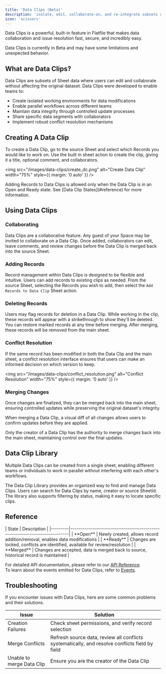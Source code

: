 ```yaml
---
title: 'Data Clips (Beta)'
description: 'isolate, edit, collaborate-on, and re-integrate subsets of Sheet data'
icon: 'scissors'
---
```


Data Clips is a powerful, built-in feature in Flatfile that makes data collaboration and issue resolution fast, secure, and incredibly easy.

<Snippet file="shared/projects_only.mdx" />

<Note>
  Data Clips is currently in Beta and may have some limitations and unexpected behavior. 
</Note>

## What are Data Clips?

Data Clips are subsets of Sheet data where users can edit and collaborate without affecting the original dataset. Data Clips were developed to enable teams to:

* Create isolated working environments for data modifications
* Enable parallel workflows across different teams
* Maintain data integrity through controlled update processes
* Share specific data segments with collaborators
* Implement robust conflict resolution mechanisms

## Creating A Data Clip

To create a Data Clip, go to the source Sheet and select which Records you would like to work on. 
Use the built in sheet action to create the clip, giving it a title, optional comment, and collaborators.

<img src="/images/data-clips/create_dc.png" alt="Create Data Clip" width="75%" style={{ margin: '0 auto' }} />

<Info>
  Adding Records to Data Clips is allowed only when the Data Clip is in an Open and Ready state.
  See [Data Clip States](#reference) for more information.
</Info>

## Using Data Clips

### Collaborating

Data Clips are a collaborative feature. Any guest of your Space may be invited to collaborate on a Data Clip. 
Once added, collaborators can edit, leave comments, and review changes before the Data Clip is merged back into the source Sheet.

### Adding Records

Record management within Data Clips is designed to be flexible and intuitive.
Users can add records to existing clips as needed. From the source Sheet, selecting the Records you wish to add, then select the `Add Records to Data Clip` Sheet action.

### Deleting Records

Users may flag records for deletion in a Data Clip. While working in the clip, these records will appear with a strikethrough to show they'll be deleted.
You can restore marked records at any time before merging. After merging, these records will be removed from the main sheet.

### Conflict Resolution

If the same record has been modified in both the Data Clip and the main sheet, a conflict 
resolution interface ensures that users can make an informed decision on which version to keep.

<img src="/images/data-clips/conflict_resolution.png" alt="Conflict Resolution" width="75%" style={{ margin: '0 auto' }} />

### Merging Changes

Once changes are finalized, they can be merged back into the main sheet, ensuring controlled updates while preserving the original dataset's integrity.

When merging a Data Clip, a visual diff of all changes allows users to confirm updates before they are applied. 

<Note>
Only the creator of a Data Clip has the authority to merge changes back into the main sheet, maintaining control over the final updates.
</Note>


## Data Clip Library

Multiple Data Clips can be created from a single sheet, enabling different teams or individuals to work in parallel without interfering with each other's workflows.

The Data Clip Library provides an organized way to find and manage Data Clips. Users can search for Data Clips by name, creator or source SheetId. The library also supports filtering by status, making it easy to locate specific clips. 


## Reference

<Expandable title="Reference: Data Clip States">
| State   | Description                                                                 |
|---------|-----------------------------------------------------------------------------|
| **Open**  | Newly created, allows record addition/removal, enables data modifications |
| **Ready**  | Changes are locked, conflicts are identified, available for review/resolution |
| **Merged**  | Changes are accepted, data is merged back to source, historical record is maintained |
</Expandable>


For detailed API documentation, please refer to our [API Reference](https://reference.flatfile.com).  
To learn about the events emitted for Data Clips, refer to [Events](/learning-center/concepts/events#data-clips).

## Troubleshooting

If you encounter issues with Data Clips, here are some common problems and their solutions.

| Issue                        | Solution                                                                 |
|------------------------------|--------------------------------------------------------------------------|
| Creation Failures            | Check sheet permissions, and verify record selection |
| Merge Conflicts              | Refresh source data, review all conflicts systematically, and resolve conflicts field by field |
| Unable to merge Data Clip    | Ensure you are the creator of the Data Clip |
